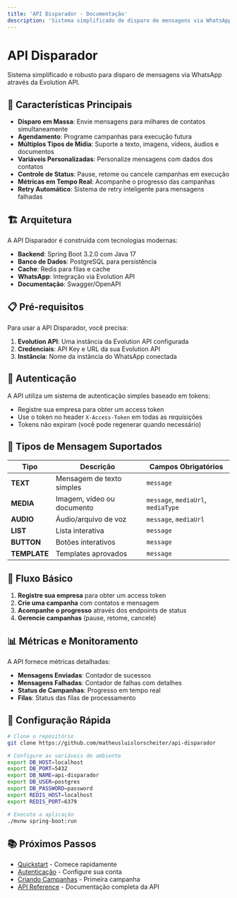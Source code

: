```yaml
---
title: 'API Disparador - Documentação'
description: 'Sistema simplificado de disparo de mensagens via WhatsApp'
---
```


# API Disparador

Sistema simplificado e robusto para disparo de mensagens via WhatsApp através da Evolution API.

## 🚀 Características Principais

- **Disparo em Massa**: Envie mensagens para milhares de contatos simultaneamente
- **Agendamento**: Programe campanhas para execução futura
- **Múltiplos Tipos de Mídia**: Suporte a texto, imagens, vídeos, áudios e documentos
- **Variáveis Personalizadas**: Personalize mensagens com dados dos contatos
- **Controle de Status**: Pause, retome ou cancele campanhas em execução
- **Métricas em Tempo Real**: Acompanhe o progresso das campanhas
- **Retry Automático**: Sistema de retry inteligente para mensagens falhadas

## 🏗️ Arquitetura

A API Disparador é construída com tecnologias modernas:

- **Backend**: Spring Boot 3.2.0 com Java 17
- **Banco de Dados**: PostgreSQL para persistência
- **Cache**: Redis para filas e cache
- **WhatsApp**: Integração via Evolution API
- **Documentação**: Swagger/OpenAPI

## 📋 Pré-requisitos

Para usar a API Disparador, você precisa:

1. **Evolution API**: Uma instância da Evolution API configurada
2. **Credenciais**: API Key e URL da sua Evolution API
3. **Instância**: Nome da instância do WhatsApp conectada

## 🔐 Autenticação

A API utiliza um sistema de autenticação simples baseado em tokens:

- Registre sua empresa para obter um access token
- Use o token no header `X-Access-Token` em todas as requisições
- Tokens não expiram (você pode regenerar quando necessário)

## 📱 Tipos de Mensagem Suportados

| Tipo | Descrição | Campos Obrigatórios |
|------|-----------|---------------------|
| **TEXT** | Mensagem de texto simples | `message` |
| **MEDIA** | Imagem, vídeo ou documento | `message`, `mediaUrl`, `mediaType` |
| **AUDIO** | Áudio/arquivo de voz | `message`, `mediaUrl` |
| **LIST** | Lista interativa | `message` |
| **BUTTON** | Botões interativos | `message` |
| **TEMPLATE** | Templates aprovados | `message` |

## 🎯 Fluxo Básico

1. **Registre sua empresa** para obter um access token
2. **Crie uma campanha** com contatos e mensagem
3. **Acompanhe o progresso** através dos endpoints de status
4. **Gerencie campanhas** (pause, retome, cancele)

## 📊 Métricas e Monitoramento

A API fornece métricas detalhadas:

- **Mensagens Enviadas**: Contador de sucessos
- **Mensagens Falhadas**: Contador de falhas com detalhes
- **Status de Campanhas**: Progresso em tempo real
- **Filas**: Status das filas de processamento

## 🔧 Configuração Rápida

```bash
# Clone o repositório
git clone https://github.com/matheusluislorscheiter/api-disparador

# Configure as variáveis de ambiente
export DB_HOST=localhost
export DB_PORT=5432
export DB_NAME=api-disparador
export DB_USER=postgres
export DB_PASSWORD=password
export REDIS_HOST=localhost
export REDIS_PORT=6379

# Execute a aplicação
./mvnw spring-boot:run
```

## 📚 Próximos Passos

- [Quickstart](/quickstart) - Comece rapidamente
- [Autenticação](/authentication) - Configure sua conta
- [Criando Campanhas](/campaigns/creating) - Primeira campanha
- [API Reference](/api-reference/auth/register) - Documentação completa da API
